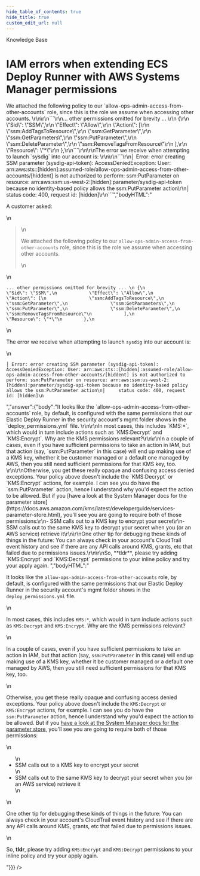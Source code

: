 ```yaml
---
hide_table_of_contents: true
hide_title: true
custom_edit_url: null
---
```



<head>
  <link rel="canonical" href="https://github.com/gruntwork-io/knowledge-base/discussions/76" />
</head>

<CenterLayout>
<span className="searchCategory">Knowledge Base</span>
<h1>IAM errors when extending ECS Deploy Runner with AWS Systems Manager permissions</h1>
<GitHub discussion={{"id":"D_kwDOF8slf84AOOKu","number":76,"author":{"login":"zackproser"},"title":"IAM errors when extending ECS Deploy Runner with AWS Systems Manager permissions","body":"A customer asked: \r\n\r\n> We attached the following policy to our `allow-ops-admin-access-from-other-accounts` role, since this is the role we assume when accessing other accounts. \r\n\r\n```\r\n... other permissions omitted for brevity ... \r\n {\r\n            \"Sid\": \"SSM\",\r\n            \"Effect\": \"Allow\",\r\n            \"Action\": [\r\n                \"ssm:AddTagsToResource\",\r\n                \"ssm:GetParameter\",\r\n                \"ssm:GetParameters\",\r\n                \"ssm:PutParameter\",\r\n                \"ssm:DeleteParameter\",\r\n                \"ssm:RemoveTagsFromResource\"\r\n            ],\r\n            \"Resource\": \"*\"\r\n        },\r\n```\r\n\r\nThe error we receive when attempting to launch `sysdig` into our account is: \r\n\r\n```\r\n│ Error: error creating SSM parameter (sysdig-api-token): AccessDeniedException: User: arn:aws:sts::[hidden]:assumed-role/allow-ops-admin-access-from-other-accounts/[hiddent] is not authorized to perform: ssm:PutParameter on resource: arn:aws:ssm:us-west-2:[hidden]:parameter/sysdig-api-token because no identity-based policy allows the ssm:PutParameter action\r\n│     status code: 400, request id: [hidden]\r\n```","bodyHTML":"<p dir=\"auto\">A customer asked:</p>\n<blockquote>\n<p dir=\"auto\">We attached the following policy to our <code class=\"notranslate\">allow-ops-admin-access-from-other-accounts</code> role, since this is the role we assume when accessing other accounts.</p>\n</blockquote>\n<div class=\"snippet-clipboard-content notranslate position-relative overflow-auto\" data-snippet-clipboard-copy-content=\"... other permissions omitted for brevity ... \n {\n            &quot;Sid&quot;: &quot;SSM&quot;,\n            &quot;Effect&quot;: &quot;Allow&quot;,\n            &quot;Action&quot;: [\n                &quot;ssm:AddTagsToResource&quot;,\n                &quot;ssm:GetParameter&quot;,\n                &quot;ssm:GetParameters&quot;,\n                &quot;ssm:PutParameter&quot;,\n                &quot;ssm:DeleteParameter&quot;,\n                &quot;ssm:RemoveTagsFromResource&quot;\n            ],\n            &quot;Resource&quot;: &quot;*&quot;\n        },\"><pre class=\"notranslate\"><code class=\"notranslate\">... other permissions omitted for brevity ... \n {\n            \"Sid\": \"SSM\",\n            \"Effect\": \"Allow\",\n            \"Action\": [\n                \"ssm:AddTagsToResource\",\n                \"ssm:GetParameter\",\n                \"ssm:GetParameters\",\n                \"ssm:PutParameter\",\n                \"ssm:DeleteParameter\",\n                \"ssm:RemoveTagsFromResource\"\n            ],\n            \"Resource\": \"*\"\n        },\n</code></pre></div>\n<p dir=\"auto\">The error we receive when attempting to launch <code class=\"notranslate\">sysdig</code> into our account is:</p>\n<div class=\"snippet-clipboard-content notranslate position-relative overflow-auto\" data-snippet-clipboard-copy-content=\"│ Error: error creating SSM parameter (sysdig-api-token): AccessDeniedException: User: arn:aws:sts::[hidden]:assumed-role/allow-ops-admin-access-from-other-accounts/[hiddent] is not authorized to perform: ssm:PutParameter on resource: arn:aws:ssm:us-west-2:[hidden]:parameter/sysdig-api-token because no identity-based policy allows the ssm:PutParameter action\n│     status code: 400, request id: [hidden]\"><pre class=\"notranslate\"><code class=\"notranslate\">│ Error: error creating SSM parameter (sysdig-api-token): AccessDeniedException: User: arn:aws:sts::[hidden]:assumed-role/allow-ops-admin-access-from-other-accounts/[hiddent] is not authorized to perform: ssm:PutParameter on resource: arn:aws:ssm:us-west-2:[hidden]:parameter/sysdig-api-token because no identity-based policy allows the ssm:PutParameter action\n│     status code: 400, request id: [hidden]\n</code></pre></div>","answer":{"body":"It looks like the `allow-ops-admin-access-from-other-accounts` role, by default, is configured with the same permissions that our Elastic Deploy Runner in the security account's mgmt folder shows in the `deploy_permissions.yml` file. \r\n\r\nIn most cases, this includes `KMS:*`, which would in turn include actions such as `KMS:Decrypt` and `KMS:Encrypt`. Why are the KMS permissions relevant?\r\n\r\nIn a couple of cases, even if you have sufficient permissions to take an action in IAM, but that action (say, `ssm:PutParameter` in this case) will end up making use of a KMS key, whether it be customer managed or a default one managed by AWS, then you still need sufficient permissions for that KMS key, too. \r\n\r\nOtherwise, you get these really opaque and confusing access denied exceptions. Your policy above doesn't include the `KMS:Decrypt` or `KMS:Encrypt` actions, for example. I can see you do have the `ssm:PutParameter` action, hence I understand why you'd expect the action to be allowed. But if you [have a look at the System Manager docs for the parameter store](https://docs.aws.amazon.com/kms/latest/developerguide/services-parameter-store.html), you'll see you are going to require both of those permissions:\r\n- SSM calls out to a KMS key to encrypt your secret\r\n- SSM calls out to the same KMS key to decrypt your secret when you (or an AWS service) retrieve it\r\n\r\nOne other tip for debugging these kinds of things in the future: You can always check in your account's CloudTrail event history and see  if there are any API calls around KMS, grants, etc that failed due to permissions issues.\r\n\r\nSo, **tldr**, please try adding `KMS:Encrypt` and `KMS:Decrypt` permissions to your inline policy and try your apply again. ","bodyHTML":"<p dir=\"auto\">It looks like the <code class=\"notranslate\">allow-ops-admin-access-from-other-accounts</code> role, by default, is configured with the same permissions that our Elastic Deploy Runner in the security account's mgmt folder shows in the <code class=\"notranslate\">deploy_permissions.yml</code> file.</p>\n<p dir=\"auto\">In most cases, this includes <code class=\"notranslate\">KMS:*</code>, which would in turn include actions such as <code class=\"notranslate\">KMS:Decrypt</code> and <code class=\"notranslate\">KMS:Encrypt</code>. Why are the KMS permissions relevant?</p>\n<p dir=\"auto\">In a couple of cases, even if you have sufficient permissions to take an action in IAM, but that action (say, <code class=\"notranslate\">ssm:PutParameter</code> in this case) will end up making use of a KMS key, whether it be customer managed or a default one managed by AWS, then you still need sufficient permissions for that KMS key, too.</p>\n<p dir=\"auto\">Otherwise, you get these really opaque and confusing access denied exceptions. Your policy above doesn't include the <code class=\"notranslate\">KMS:Decrypt</code> or <code class=\"notranslate\">KMS:Encrypt</code> actions, for example. I can see you do have the <code class=\"notranslate\">ssm:PutParameter</code> action, hence I understand why you'd expect the action to be allowed. But if you <a href=\"https://docs.aws.amazon.com/kms/latest/developerguide/services-parameter-store.html\" rel=\"nofollow\">have a look at the System Manager docs for the parameter store</a>, you'll see you are going to require both of those permissions:</p>\n<ul dir=\"auto\">\n<li>SSM calls out to a KMS key to encrypt your secret</li>\n<li>SSM calls out to the same KMS key to decrypt your secret when you (or an AWS service) retrieve it</li>\n</ul>\n<p dir=\"auto\">One other tip for debugging these kinds of things in the future: You can always check in your account's CloudTrail event history and see  if there are any API calls around KMS, grants, etc that failed due to permissions issues.</p>\n<p dir=\"auto\">So, <strong>tldr</strong>, please try adding <code class=\"notranslate\">KMS:Encrypt</code> and <code class=\"notranslate\">KMS:Decrypt</code> permissions to your inline policy and try your apply again.</p>"}}} />

</CenterLayout>
  

<!-- ##DOCS-SOURCER-START
{
  "sourcePlugin": "github-discussions",
  "hash": "150ba21b843815aa931d2ec25f57c3d8"
}
##DOCS-SOURCER-END -->
